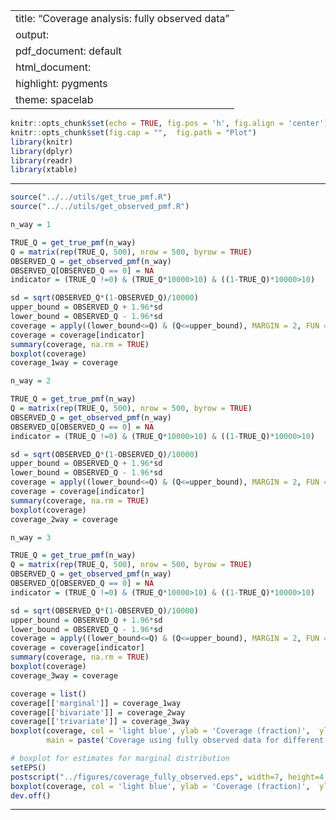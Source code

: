 
---
title: "Coverage analysis: fully observed data"
output:
  pdf_document: default
  html_document:
    highlight: pygments
    theme: spacelab
---

```r
knitr::opts_chunk$set(echo = TRUE, fig.pos = 'h', fig.align = 'center')
knitr::opts_chunk$set(fig.cap = "",  fig.path = "Plot")
library(knitr)
library(dplyr)
library(readr)
library(xtable)
```

* * *
```r
source("../../utils/get_true_pmf.R")
source("../../utils/get_observed_pmf.R")

```

```r
n_way = 1

TRUE_Q = get_true_pmf(n_way)
Q = matrix(rep(TRUE_Q, 500), nrow = 500, byrow = TRUE)
OBSERVED_Q = get_observed_pmf(n_way)
OBSERVED_Q[OBSERVED_Q == 0] = NA
indicator = (TRUE_Q !=0) & (TRUE_Q*10000>10) & ((1-TRUE_Q)*10000>10)
```

```r
sd = sqrt(OBSERVED_Q*(1-OBSERVED_Q)/10000)
upper_bound = OBSERVED_Q + 1.96*sd
lower_bound = OBSERVED_Q - 1.96*sd
coverage = apply((lower_bound<=Q) & (Q<=upper_bound), MARGIN = 2, FUN = mean)
coverage = coverage[indicator]
summary(coverage, na.rm = TRUE)
boxplot(coverage)
coverage_1way = coverage
```


```r
n_way = 2

TRUE_Q = get_true_pmf(n_way)
Q = matrix(rep(TRUE_Q, 500), nrow = 500, byrow = TRUE)
OBSERVED_Q = get_observed_pmf(n_way)
OBSERVED_Q[OBSERVED_Q == 0] = NA
indicator = (TRUE_Q !=0) & (TRUE_Q*10000>10) & ((1-TRUE_Q)*10000>10)
```


```r
sd = sqrt(OBSERVED_Q*(1-OBSERVED_Q)/10000)
upper_bound = OBSERVED_Q + 1.96*sd
lower_bound = OBSERVED_Q - 1.96*sd
coverage = apply((lower_bound<=Q) & (Q<=upper_bound), MARGIN = 2, FUN = mean)
coverage = coverage[indicator]
summary(coverage, na.rm = TRUE)
boxplot(coverage)
coverage_2way = coverage
```

```r
n_way = 3

TRUE_Q = get_true_pmf(n_way)
Q = matrix(rep(TRUE_Q, 500), nrow = 500, byrow = TRUE)
OBSERVED_Q = get_observed_pmf(n_way)
OBSERVED_Q[OBSERVED_Q == 0] = NA
indicator = (TRUE_Q !=0) & (TRUE_Q*10000>10) & ((1-TRUE_Q)*10000>10)
```

```r
sd = sqrt(OBSERVED_Q*(1-OBSERVED_Q)/10000)
upper_bound = OBSERVED_Q + 1.96*sd
lower_bound = OBSERVED_Q - 1.96*sd
coverage = apply((lower_bound<=Q) & (Q<=upper_bound), MARGIN = 2, FUN = mean)
coverage = coverage[indicator]
summary(coverage, na.rm = TRUE)
boxplot(coverage)
coverage_3way = coverage
```

```r
coverage = list()
coverage[['marginal']] = coverage_1way 
coverage[['bivariate']] = coverage_2way 
coverage[['trivariate']] = coverage_3way
boxplot(coverage, col = 'light blue', ylab = 'Coverage (fraction)',  ylim = c(0.8,1),
        main = paste('Coverage using fully observed data for different distributions'))
```

```r
# boxplot for estimates for marginal distribution
setEPS()
postscript("../figures/coverage_fully_observed.eps", width=7, height=4.5, horizontal = FALSE, onefile=FALSE)
boxplot(coverage, col = 'light blue', ylab = 'Coverage (fraction)',  ylim = c(0.8,1))
dev.off()
```

* * *



